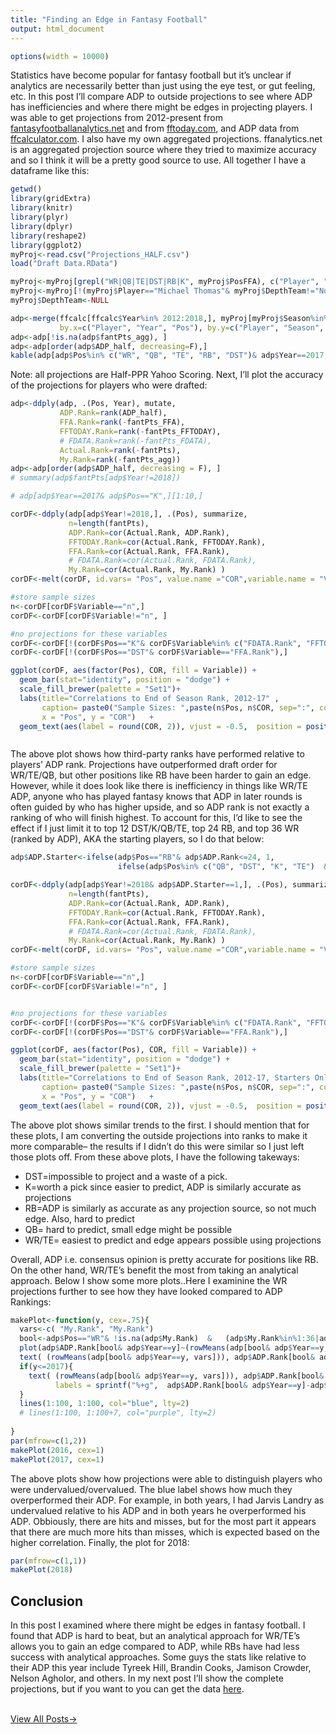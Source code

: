 ```yaml
---
title: "Finding an Edge in Fantasy Football"
output: html_document
---
```



```r
options(width = 10000)
```

Statistics have become popular for fantasy football but it's unclear if analytics are necessarily better than just using the eye test, or gut feeling, etc. In this post  I'll compare ADP to outside projections to see where ADP has inefficiencies and where there might be edges in projecting players. I was able to get projections from 2012-present from [fantasyfootballanalytics.net](http://apps.fantasyfootballanalytics.net/projections) and from [fftoday.com](fftoday.com/rankings/playerproj.php?Season=201808&PosID=30&LeagueID=1), and ADP data from [ffcalculator.com](https://fantasyfootballcalculator.com/adp). 
I also have my own aggregated projections. ffanalytics.net is an aggregated projection source where they tried to maximize accuracy and so I think it will be a pretty good source to use. All together I have a dataframe like this:



```r
getwd()
library(gridExtra)
library(knitr)
library(plyr)
library(dplyr)
library(reshape2)
library(ggplot2)
myProj<-read.csv("Projections_HALF.csv")
load("Draft Data.RData")
```

```r
myProj<-myProj[grepl("WR|QB|TE|DST|RB|K", myProj$PosFFA), c("Player", "Season", "PosFFA", "fantPts_agg", "fantPts_FDATA", "fantPts_FFTODAY", "fantPts_FFA", "fantPts", "DepthTeam")]
myProj<-myProj[!(myProj$Player=="Michael Thomas"& myProj$DepthTeam!="Nor"),]
myProj$DepthTeam<-NULL

adp<-merge(ffcalc[ffcalc$Year%in% 2012:2018,], myProj[myProj$Season%in% 2012:2018,],
           by.x=c("Player", "Year", "Pos"), by.y=c("Player", "Season", "PosFFA"), all.x=T)
adp<-adp[!is.na(adp$fantPts_agg), ]
adp<-adp[order(adp$ADP_half, decreasing=F),]
kable(adp[adp$Pos%in% c("WR", "QB", "TE", "RB", "DST")& adp$Year==2017,c("Player", "Year", "ADP_half", "fantPts_FFTODAY", "fantPts_FFA","fantPts_agg", "fantPts")][1:5,])
```


Note: all projections are Half-PPR Yahoo Scoring. Next, I'll plot the accuracy of the projections for players who were drafted:

```r

adp<-ddply(adp, .(Pos, Year), mutate,
           ADP.Rank=rank(ADP_half),
           FFA.Rank=rank(-fantPts_FFA),
           FFTODAY.Rank=rank(-fantPts_FFTODAY),
           # FDATA.Rank=rank(-fantPts_FDATA),
           Actual.Rank=rank(-fantPts),
           My.Rank=rank(-fantPts_agg))
adp<-adp[order(adp$ADP_half, decreasing = F), ]
# summary(adp$fantPts[adp$Year!=2018])

# adp[adp$Year==2017& adp$Pos=="K",][1:10,]

corDF<-ddply(adp[adp$Year!=2018,], .(Pos), summarize,
             n=length(fantPts),
             ADP.Rank=cor(Actual.Rank, ADP.Rank),
             FFTODAY.Rank=cor(Actual.Rank, FFTODAY.Rank),
             FFA.Rank=cor(Actual.Rank, FFA.Rank),
             # FDATA.Rank=cor(Actual.Rank, FDATA.Rank),
             My.Rank=cor(Actual.Rank, My.Rank) )
corDF<-melt(corDF, id.vars= "Pos", value.name ="COR",variable.name = "Variable" )

#store sample sizes
n<-corDF[corDF$Variable=="n",]
corDF<-corDF[corDF$Variable!="n", ]

#no projections for these variables
corDF<-corDF[!(corDF$Pos=="K"& corDF$Variable%in% c("FDATA.Rank", "FFTODAY.Rank")),]
corDF<-corDF[!(corDF$Pos=="DST"& corDF$Variable=="FFA.Rank"),]

ggplot(corDF, aes(factor(Pos), COR, fill = Variable)) + 
  geom_bar(stat="identity", position = "dodge") + 
  scale_fill_brewer(palette = "Set1")+
  labs(title="Correlations to End of Season Rank, 2012-17" ,
       caption= paste0("Sample Sizes: ",paste(n$Pos, n$COR, sep=":", collapse=", ")),
       x = "Pos", y = "COR")   +
  geom_text(aes(label = round(COR, 2)), vjust = -0.5,  position = position_dodge(0.9), size=3)



```


The above plot shows how third-party ranks have performed relative to players' ADP rank. Projections have outperformed draft order for WR/TE/QB, but other positions like RB have been harder to gain an edge. However, while it does look like there is inefficiency in things like WR/TE ADP, anyone who has played fantasy knows that ADP in later rounds is often guided by who has higher upside, and so ADP rank is not exactly a ranking of who will finish highest. To account for this, I'd like to see the effect if I just limit it to top 12 DST/K/QB/TE, top 24 RB, and top 36 WR (ranked by ADP), AKA the starting players, so I do that below:

```r

adp$ADP.Starter<-ifelse(adp$Pos=="RB"& adp$ADP.Rank<=24, 1, 
                        ifelse(adp$Pos%in% c("QB", "DST", "K", "TE")  &   adp$ADP.Rank<=12, 1, ifelse(adp$Pos=='WR' & adp$ADP.Rank<=36, 1, 0)))

corDF<-ddply(adp[adp$Year!=2018& adp$ADP.Starter==1,], .(Pos), summarize,
             n=length(fantPts),
             ADP.Rank=cor(Actual.Rank, ADP.Rank),
             FFTODAY.Rank=cor(Actual.Rank, FFTODAY.Rank),
             FFA.Rank=cor(Actual.Rank, FFA.Rank),
             # FDATA.Rank=cor(Actual.Rank, FDATA.Rank),
             My.Rank=cor(Actual.Rank, My.Rank) )
corDF<-melt(corDF, id.vars= "Pos", value.name ="COR",variable.name = "Variable" )

#store sample sizes
n<-corDF[corDF$Variable=="n",]
corDF<-corDF[corDF$Variable!="n", ]


#no projections for these variables
corDF<-corDF[!(corDF$Pos=="K"& corDF$Variable%in% c("FDATA.Rank", "FFTODAY.Rank")),]
corDF<-corDF[!(corDF$Pos=="DST"& corDF$Variable=="FFA.Rank"),]

ggplot(corDF, aes(factor(Pos), COR, fill = Variable)) + 
  geom_bar(stat="identity", position = "dodge") + 
  scale_fill_brewer(palette = "Set1")+
  labs(title="Correlations to End of Season Rank, 2012-17, Starters Only" ,
       caption= paste0("Sample Sizes: ",paste(n$Pos, n$COR, sep=":", collapse=", ")),
       x = "Pos", y = "COR")   +
  geom_text(aes(label = round(COR, 2)), vjust = -0.5,  position = position_dodge(0.9), size=3)

```


The above plot shows similar trends to the first. I should mention that for these plots, I am converting the outside projections into ranks to make it more comparable-- the results if I didn't do this were similar so I just left those plots off. From these above plots, I have the following takeways: 

* DST=impossible to project and a waste of a pick.
* K=worth a pick since easier to predict, ADP is similarly accurate as projections
* RB=ADP is similarly as accurate as any projection source, so not much edge. Also, hard to predict
* QB= hard to predict, small edge might be possible
* WR/TE= easiest to predict and edge appears possible using projections

Overall, ADP i.e. consensus opinion is pretty accurate for positions like RB. On the other hand, WR/TE's benefit the most from taking an analytical approach.
Below I show some more plots..Here I examinine the WR projections further to see how they have looked compared to ADP Rankings:



```r
makePlot<-function(y, cex=.75){
  vars<-c( "My.Rank", "My.Rank")
  bool<-adp$Pos=="WR"& !is.na(adp$My.Rank)  &   (adp$My.Rank%in%1:36|adp$ADP.Rank%in%1:36) 
  plot(adp$ADP.Rank[bool& adp$Year==y]~(rowMeans(adp[bool& adp$Year==y, vars])), xlab="My.Rank", ylab="ADP.Rank (<-Overvalued, Undervalued->)", main=paste0("My.Rank vs ADP.Rank, ",y ," WRs"))
  text( (rowMeans(adp[bool& adp$Year==y, vars])), adp$ADP.Rank[bool& adp$Year==y], labels = adp$Player[bool& adp$Year==y], col='red', pos = 2, cex = cex)
  if(y<=2017){
    text( (rowMeans(adp[bool& adp$Year==y, vars])), adp$ADP.Rank[bool& adp$Year==y], 
          labels = sprintf("%+g",  adp$ADP.Rank[bool& adp$Year==y]-adp$Actual.Rank[bool& adp$Year==y]), col='blue', pos = 4, cex = cex)
  }
  lines(1:100, 1:100, col="blue", lty=2)
  # lines(1:100, 1:100+7, col="purple", lty=2)
  
}
par(mfrow=c(1,2))
makePlot(2016, cex=1)
makePlot(2017, cex=1)

```


The above plots show how projections were able to distinguish players who were undervalued/overvalued. The blue label shows how much they overperformed their ADP. For example, in both years, I had Jarvis Landry as undervalued relative to his ADP and in both years he overperformed his ADP. Obbiously, there are hits and misses, but for the most part it appears that there are much more hits than misses, which is expected based on the higher correlation. Finally, the plot for 2018:


```r

par(mfrow=c(1,1))
makePlot(2018)
```


## Conclusion 
In this post I examined where there might be edges in fantasy football. I found that ADP is hard to beat, but an analytical approach for WR/TE's allows you to gain an edge compared to ADP, while RBs have had less success with analytical approaches. Some guys the stats like relative to their ADP this year include Tyreek Hill, Brandin Cooks, Jamison Crowder, Nelson Agholor, and others. In my next post I'll show the complete projections, but if you want to you can get the data [here](https://github.com/dlm1223/ncaa-preseason/blob/master/misc%20preseason%20conf%20awards.R).

</br>
[View All Posts->](https://www.brianlefevre.com/archives)
<br /><br /></br>